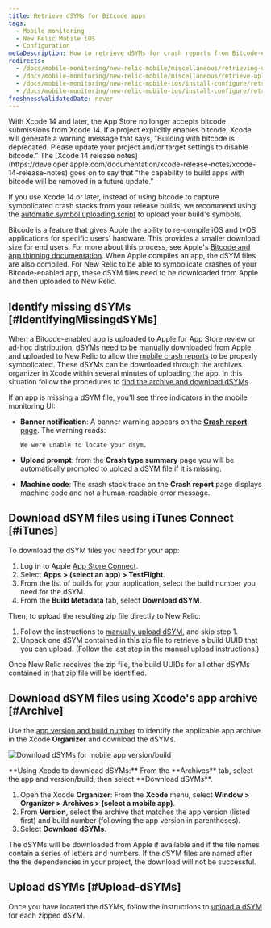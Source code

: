 ```yaml
---
title: Retrieve dSYMs for Bitcode apps
tags:
  - Mobile monitoring
  - New Relic Mobile iOS
  - Configuration
metaDescription: How to retrieve dSYMs for crash reports from Bitcode-enabled iOS apps that are monitored with the New Relic agent.
redirects:
  - /docs/mobile-monitoring/new-relic-mobile/miscellaneous/retrieving-uploading-dsyms-bit-code-enabled-apps
  - /docs/mobile-monitoring/new-relic-mobile/miscellaneous/retrieve-upload-dsyms-bitcode-enabled-apps
  - /docs/mobile-monitoring/new-relic-mobile-ios/install-configure/retrieve-upload-dsyms-bitcode-enabled-apps
  - /docs/mobile-monitoring/new-relic-mobile-ios/install-configure/retrieve-upload-dsyms
freshnessValidatedDate: never
---
```


<Callout variant="important">
  With Xcode 14 and later, the App Store no longer accepts bitcode submissions from Xcode 14. If a project explicitly enables bitcode, Xcode will generate a warning message that says, "Building with bitcode is deprecated. Please update your project and/or target settings to disable bitcode.” The [Xcode 14 release notes](https://developer.apple.com/documentation/xcode-release-notes/xcode-14-release-notes) goes on to say that "the capability to build apps with bitcode will be removed in a future update."

  If you use Xcode 14 or later, instead of using bitcode to capture symbolicated crash stacks from your release builds, we recommend using the [automatic symbol uploading script](/docs/mobile-monitoring/new-relic-mobile-ios/installation/spm-installation#configure-using-swift-package-manager) to upload your build's symbols.
</Callout>

Bitcode is a feature that gives Apple the ability to re-compile iOS and tvOS applications for specific users' hardware. This provides a smaller download size for end users. For more about this process, see Apple's [Bitcode and app thinning documentation](https://developer.apple.com/library/watchos/documentation/IDEs/Conceptual/AppDistributionGuide/AppThinning/AppThinning.html).
When Apple compiles an app, the dSYM files are also compiled. For New Relic to be able to symbolicate crashes of your Bitcode-enabled app, these dSYM files need to be downloaded from Apple and then uploaded to New Relic.

## Identify missing dSYMs [#IdentifyingMissingdSYMs]

When a Bitcode-enabled app is uploaded to Apple for App Store review or ad-hoc distribution, dSYMs need to be manually downloaded from Apple and uploaded to New Relic to allow the [mobile crash reports](/docs/mobile-monitoring/new-relic-mobile/getting-started/ios-agent-crash-reporting) to be properly symbolicated. These dSYMs can be downloaded through the archives organizer in Xcode within several minutes of uploading the app. In this situation follow the procedures to [find the archive and download dSYMs](#Archive).

If an app is missing a dSYM file, you'll see three indicators in the mobile monitoring UI:

* <DNT>**Banner notification**</DNT>: A banner warning appears on the [<DNT>**Crash report**</DNT> page](/docs/mobile-monitoring/mobile-monitoring-ui/crashes/mobile-apps-crash-report-dashboard). The warning reads:

  ```
  We were unable to locate your dsym.
  ```
* <DNT>**Upload prompt**</DNT>: from the <DNT>**Crash type summary**</DNT> page you will be automatically prompted to [upload a dSYM file](/docs/mobile-monitoring/new-relic-mobile-ios/install-configure/upload-dsyms-bitcode-apps#mobile-ui) if it is missing.
* <DNT>**Machine code**</DNT>: The crash stack trace on the <DNT>**Crash report**</DNT> page displays machine code and not a human-readable error message.

## Download dSYM files using iTunes Connect [#iTunes]

To download the dSYM files you need for your app:

1. Log in to Apple [App Store Connect](https://appstoreconnect.apple.com/login).
2. Select <DNT>**Apps > (select an app) > TestFlight**</DNT>.
3. From the list of builds for your application, select the build number you need for the dSYM.
4. From the <DNT>**Build Metadata**</DNT> tab, select <DNT>**Download dSYM**</DNT>.

Then, to upload the resulting zip file directly to New Relic:

1. Follow the instructions to [manually upload dSYM](/docs/mobile-monitoring/new-relic-mobile-ios/install-configure/upload-dsyms-bitcode-apps#manual-dsym), and skip step 1.
2. Unpack one dSYM contained in this zip file to retrieve a build UUID that you can upload. (Follow the last step in the manual upload instructions.)

Once New Relic receives the zip file, the build UUIDs for all other dSYMs contained in that zip file will be identified.

## Download dSYM files using Xcode's app archive [#Archive]

Use the [app version and build number](#identifyingAppVersion) to identify the applicable app archive in the Xcode <DNT>**Organizer**</DNT> and download the dSYMs.

<img
  title="Download dSYMs for mobile app version/build"
  alt="Download dSYMs for mobile app version/build"
  src="/images/mobile_screenshot-full_download-dsym-file.webp"
/>

<figcaption>
  <DNT>**Using Xcode to download dSYMs:**</DNT> From the <DNT>**Archives**</DNT> tab, select the app and version/build, then select <DNT>**Download dSYMs**</DNT>.
</figcaption>

1. Open the Xcode <DNT>**Organizer**</DNT>: From the <DNT>**Xcode**</DNT> menu, select <DNT>**Window > Organizer > Archives > (select a mobile app)**</DNT>.
2. From <DNT>**Version**</DNT>, select the archive that matches the app version (listed first) and build number (following the app version in parentheses).
3. Select <DNT>**Download dSYMs**</DNT>.

The dSYMs will be downloaded from Apple if available and if the file names contain a series of letters and numbers. If the dSYM files are named after the the dependencies in your project, the download will not be successful.

## Upload dSYMs [#Upload-dSYMs]

Once you have located the dSYMs, follow the instructions to [upload a dSYM](/docs/mobile-monitoring/new-relic-mobile-ios/install-configure/upload-dsyms-bitcode-apps) for each zipped dSYM.
